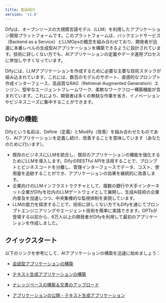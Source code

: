 ```yaml
---
title: 製品紹介
version: 'v1.0'
---
```


Difyは、オープンソースの大規模言語モデル（LLM）を利用したアプリケーション開発プラットフォームです。このプラットフォームは、バックエンドサービス（Backend as a Service）とLLMOpsの概念を組み合わせており、開発者が迅速に本番レベルの生成型AIアプリケーションを構築できるように設計されています。技術に詳しくない方でも、AIアプリケーションの定義やデータ運用プロセスに参加しやすくなっています。

Difyには、LLMアプリケーションを作成するために必要な主要な技術スタックが組み込まれています。これには、数百のモデルのサポート、直感的なプロンプト作成インターフェース、高品質なRAG（Retrieval-Augmented Generation）エンジン、堅牢なエージェントフレームワーク、柔軟なワークフロー構築機能が含まれています。これにより、開発者は多くの無駄な作業を省き、イノベーションやビジネスニーズに集中することができます。

## Difyの機能

Difyという名前は、Define（定義）とModify（改善）を組み合わせたものであり、AIアプリケーションを定義し続け、改善することを意味しています（あなたのために行います）。
- 既存のビジネスにLLMを統合し、既存のアプリケーションの機能を強化するためにLLMを導入します。DifyのRESTful APIを活用することで、プロンプトとビジネスコードを分離し、管理インターフェースでデータ、コスト、使用量を追跡することができ、アプリケーションの効果を継続的に改善します。
- 企業向けのLLMインフラストラクチャとして、複数の銀行や大手インターネット企業がDifyを社内のLLMゲートウェイとして展開し、生成AI技術の企業内普及を加速しつつ、中央集権的な監視体制を実現しています。
- LLMの能力を探求することで、技術に詳しくない方でもDifyを通じてプロンプトエンジニアリングやエージェント技術を簡単に実践できます。GPTsが登場する以前から、6万人以上の開発者がDifyを利用して最初のアプリケーションを作成しました。

## クイックスタート

以下のリンクを参考にして、AIアプリケーションの構築を迅速に始めましょう：

- [会話型アプリケーションの構築](/user-guide/build-app/chatbot)

- [テキスト生成アプリケーションの構築](/user-guide/build-app/text-generator)

- [ナレッジベースの構築＆文書のアップロード](/user-guide/knowledge-base/knowledge-base-creation/upload-documents)

- [アプリケーションの公開 - テキスト生成アプリケーション](/user-guide/application-publishing/launch-your-webapp-quickly/text-generator)
